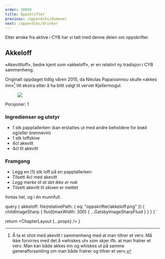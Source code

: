 ```yaml
---
order: 10050
title: Oppskrifter
previous: /appendiks/domener
next: /appendiks/drinker
---
```



Etter ønske fra aktive i CYB har vi tatt med denne delen om oppskrifter.

## Akkeloff

«Akevittloff», bedre kjent som «akkeloff», er en relativt ny tradisjon i CYB sammenheng. 

Originalt oppdaget tidlig våren 2015, da Nikolas Papaioannou skulle «akkes inn»[^1] litt ekstra etter å ha blitt 
valgt til vervet Kjellermogul.

<Figure>
  <Image src={props.data.akkeloff} />
</Figure>

Porsjoner: 1

### Ingredienser og utstyr

* 1 stk papptallerken (kan erstattes ut med andre beholdere for brød og/eller brennevin)
* 1 stk loffskive
* 4cl akevitt
* 4cl til akevitt

### Framgang

* Legg en (1) stk loff på en papptallerken
* Tilsett 4cl med akevitt
* _Legg merke til at det ikke er nok_
* Tilsett akevitt til skiven er mettet

Inntas hel, og i én munnfull.

[^1]:Å ta et shot med akevitt i sammenheng med at man tiltrer et verv. Må ikke forvirres med det å «whiskes ut» som 
  skjer ifb. at man fratrer et verv. Man kan både akkes inn og whiskes ut på samme generalforsamling om man både 
  fratrer og tiltrer et verv.

  query {
    akkeloff: file(relativePath: { eq: "oppskrifter/akkeloff.png" }) {
      childImageSharp {
        fluid(maxWidth: 300) {
          ...GatsbyImageSharpFluid
        }
      }
    }
  }
`

  return <ChapterLayout {...props} />
}

